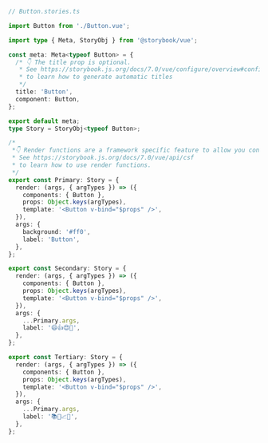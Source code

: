 ```ts
// Button.stories.ts

import Button from './Button.vue';

import type { Meta, StoryObj } from '@storybook/vue';

const meta: Meta<typeof Button> = {
  /* 👇 The title prop is optional.
   * See https://storybook.js.org/docs/7.0/vue/configure/overview#configure-story-loading
   * to learn how to generate automatic titles
   */
  title: 'Button',
  component: Button,
};

export default meta;
type Story = StoryObj<typeof Button>;

/*
 *👇 Render functions are a framework specific feature to allow you control on how the component renders.
 * See https://storybook.js.org/docs/7.0/vue/api/csf
 * to learn how to use render functions.
 */
export const Primary: Story = {
  render: (args, { argTypes }) => ({
    components: { Button },
    props: Object.keys(argTypes),
    template: '<Button v-bind="$props" />',
  }),
  args: {
    background: '#ff0',
    label: 'Button',
  },
};

export const Secondary: Story = {
  render: (args, { argTypes }) => ({
    components: { Button },
    props: Object.keys(argTypes),
    template: '<Button v-bind="$props" />',
  }),
  args: {
    ...Primary.args,
    label: '😄👍😍💯',
  },
};

export const Tertiary: Story = {
  render: (args, { argTypes }) => ({
    components: { Button },
    props: Object.keys(argTypes),
    template: '<Button v-bind="$props" />',
  }),
  args: {
    ...Primary.args,
    label: '📚📕📈🤓',
  },
};
```
